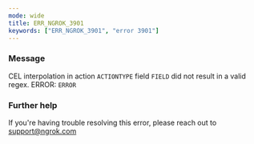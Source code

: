 ```yaml
---
mode: wide
title: ERR_NGROK_3901
keywords: ["ERR_NGROK_3901", "error 3901"]
---
```



### Message

CEL interpolation in action `ACTIONTYPE` field `FIELD` did not result in a valid regex.
ERROR: `ERROR`

<ErrorDetails />

### Further help

If you're having trouble resolving this error, please reach out to [support@ngrok.com](mailto:support@ngrok.com?subject=Help%20with%20ERR_NGROK_3901)
